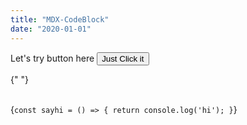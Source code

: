 ```yaml
---
title: "MDX-CodeBlock"
date: "2020-01-01"
---
```


<div>
  Let's try button here
  <Button>Just Click it</Button>
</div>

{" "}

<br /> <CodeBlock>
  {`
        const sayhi = () => {
            return console.log('hi');
        }
    `}
</CodeBlock>
